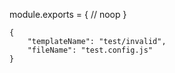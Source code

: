 module.exports = {
    // noop
}

```mochi
{
    "templateName": "test/invalid",
    "fileName": "test.config.js"
}
```

